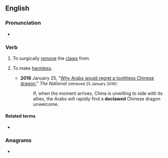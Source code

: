 ==English==

===Pronunciation===
* {{a|UK}} {{IPA|/diːˈklɔː/|lang=en}}

===Verb===
{{en-verb}}

# To surgically [[remove]] the [[claw]]s from.
# {{label|en|figuratively}} To make [[harmless]].
#* '''2016''' January 25, "[http://www.thenational.ae/opinion/comment/why-arabs-would-regret-a-toothless-chinese-dragon Why Arabs would regret a toothless Chinese dragon]," ''The National'' <small>(retrieved 25 January 2016)</small>:
#*: If, when the moment arrives, China is unwilling to side with its allies, the Arabs will rapidly find a '''declawed''' Chinese dragon unwelcome.

====Related terms====
* {{l|en|declawing}}

===Anagrams===
* {{l|en|clawed}}
